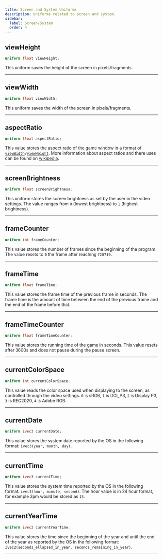 ```yaml
---
title: Screen and System Uniforms
description: Uniforms related to screen and system.
sidebar:
  label: Screen/System
  order: 4
---
```



## viewHeight
```glsl
uniform float viewHeight;
```
This uniform saves the height of the screen in pixels/fragments.

----------------


## viewWidth
```glsl
uniform float viewWidth;
```
This uniform saves the width of the screen in pixels/fragments.

----------------


## aspectRatio
```glsl
uniform float aspectRatio;
```
This value stores the aspect ratio of the game window in a format of [`viewWidth`](/reference/uniforms/general/viewwidth)`/`[`viewHeight`](/reference/uniforms/general/viewheight). More information about aspect ratios and there uses can be found on [wikipedia](https://en.wikipedia.org/wiki/Aspect_ratio_(image)).

----------------


## screenBrightness
```glsl
uniform float screenBrightness;
```
This uniform stores the screen brightness as set by the user in the video settings. The value ranges from `0` (lowest brightness) to `1` (highest brightness).

----------------


## frameCounter
```glsl
uniform int frameCounter;
```
This value stores the number of frames since the beginning of the program. The value resets to `0` the frame after reaching `720719`.

----------------


## frameTime
```glsl
uniform float frameTime;
```
This value stores the frame time of the previous frame in seconds. The frame time is the amount of time between the end of the previous frame and the end of the frame before that.

----------------


## frameTimeCounter
```glsl
uniform float frameTimeCounter;
```
This value stores the running time of the game in seconds. This value resets after 3600s and does not pause during the pause screen.

----------------


## currentColorSpace <Badge text="Iris Exclusive" variant="tip" size="medium" />
```glsl
uniform int currentColorSpace;
```
This value reads the color space used when displaying to the screen, as controlled through the video settings. `0` is sRGB, `1` is DCI_P3, `2` is Display P3, `3` is REC2020, `4` is Adobe RGB.

----------------


## currentDate <Badge text="Iris Exclusive" variant="tip" size="medium" />
```glsl
uniform ivec3 currentDate;
```
This value stores the system date reported by the OS in the following format: `ivec3(year, month, day)`.

----------------


## currentTime <Badge text="Iris Exclusive" variant="tip" size="medium" />
```glsl
uniform ivec3 currentTime;
```
This value stores the system time reported by the OS in the following format: `ivec3(hour, minute, second)`. The hour value is in 24 hour format, for example 3pm would be stored as `15`.

----------------


## currentYearTime <Badge text="Iris Exclusive" variant="tip" size="medium" />
```glsl
uniform ivec2 currentYearTime;
```
This value stores the time since the beginning of the year and until the end of the year as reported by the OS in the following format: `ivec2(seconds_ellapsed_in_year, seconds_remaining_in_year)`.

----------------


